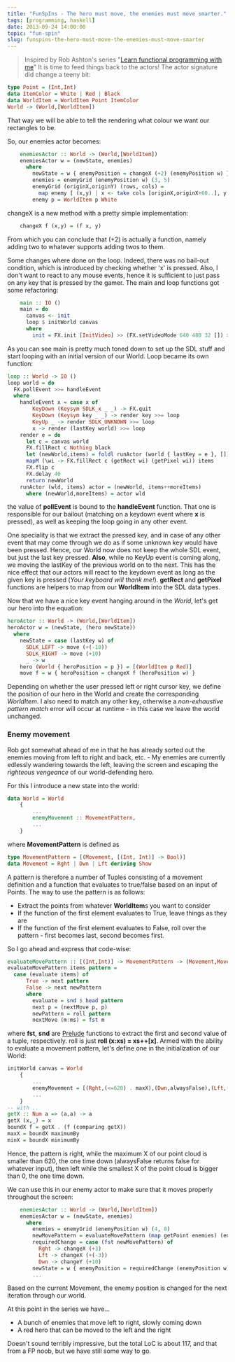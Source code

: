 ```yaml
---
title: "FunSpIns - The hero must move, the enemies must move smarter."
tags: [programming, haskell]
date: 2013-09-24 14:00:00
topic: "fun-spin"
slug: funspins-the-hero-must-move-the-enemies-must-move-smarter
---
```


<TopicToc topicId="fun-spin" active="FunSpIns - The hero must move, the enemies must move smarter." />

> Inspired by Rob Ashton's series "[Learn functional programming with me][1]"
It is time to feed things back to the actors! The actor signature did change a teeny bit:

```haskell
type Point = (Int,Int)
data ItemColor = White | Red | Black
data WorldItem = WorldItem Point ItemColor
World -> (World,[WorldItem])
```

That way we will be able to tell the rendering what colour we want our rectangles to be.

So, our enemies actor becomes:

```haskell
    enemiesActor :: World -> (World,[WorldItem])
    enemiesActor w = (newState, enemies)
      where
        newState = w { enemyPosition = changeX (+2) (enemyPosition w) }
        enemies = enemyGrid (enemyPosition w) (3, 5)
        enemyGrid (originX,originY) (rows, cols) = 
          map enemy [ (x,y) | x <- take cols [originX,originX+60..], y <- take rows [originY,originY+30..]]
        enemy p = WorldItem p White
```

changeX is a new method with a pretty simple implementation:

```haskell
    changeX f (x,y) = (f x, y)
```

From which you can conclude that (+2) is actually a function, namely adding two to whatever supports adding twos to them.

Some changes where done on the loop. Indeed, there was no bail-out condition, which is introduced by checking whether 'x' is pressed.
Also, I don't want to react to any mouse events, hence it is sufficient to just pass on any key that is pressed by the gamer. The main and loop functions got some refactoring:

```haskell
    main :: IO ()
    main = do
      canvas <- init
      loop $ initWorld canvas
      where
        init = FX.init [InitVideo] >> (FX.setVideoMode 640 480 32 []) >> FX.getVideoSurface
```

As you can see main is pretty much toned down to set up the SDL stuff and start looping with an initial version of our World. Loop became its own function:

```haskell
loop :: World -> IO ()
loop world = do
  FX.pollEvent >>= handleEvent
  where
    handleEvent x = case x of
        KeyDown (Keysym SDLK_x _ _) -> FX.quit
        KeyDown (Keysym key _ _) -> render key >>= loop
        KeyUp _ -> render SDLK_UNKNOWN >>= loop
        x -> render (lastKey world) >>= loop
    render e = do
      let c = canvas world
      FX.fillRect c Nothing black
      let (newWorld,items) = foldl runActor (world { lastKey = e }, []) $ actors world
      mapM (\wi -> FX.fillRect c (getRect wi) (getPixel wi)) items
      FX.flip c
      FX.delay 40
      return newWorld
    runActor (wld, items) actor = (newWorld, items++moreItems)
      where (newWorld,moreItems) = actor wld
```

the value of **pollEvent** is bound to the **handleEvent** function. That one is responsible for our bailout (matching on a keydown event where **x** is pressed), as well as keeping the loop going in any other event. 

One speciality is that we extract the pressed key, and in case of any other event that may come through we do as if some unknown key would have been pressed. Hence, our World now does not keep the whole SDL event, but just the last key pressed. **Also**, while no KeyUp event is coming along, we moving the lastKey of the previous  world on to the next. This has the nice effect that our actors will react to the keydown event as long as the given key is pressed (*Your keyboard will thank me!*). **getRect** and **getPixel** functions are helpers to map from our **WorldItem** into the SDL data types.

Now that we have a nice key event hanging around in the *World*, let's get our hero into the equation:

```haskell
heroActor :: World -> (World,[WorldItem])
heroActor w = (newState, (hero newState))
  where
    newState = case (lastKey w) of
      SDLK_LEFT -> move (+(-10))
      SDLK_RIGHT -> move (+10)
      _ -> w
    hero (World { heroPosition = p }) = [(WorldItem p Red)]
    move f = w { heroPosition = changeX f (heroPosition w) }
```

Depending on whether the user pressed left or right cursor key, we define the position of our hero in the World and create the corresponding *WorldItem*. I also need to match any other key, otherwise a *non-exhaustive pattern match* error will occur at runtime -  in this case we leave the world unchanged.

### Enemy movement

Rob got somewhat ahead of me in that he has already sorted out the enemies moving from left to right and back, etc. - My enemies are currently edlessly wandering towards the left, leaving the screen and escaping the *righteous vengeance* of our world-defending hero.

For this I introduce a new state into the world:

```haskell
data World = World 
    {
        ...
        enemyMovement :: MovementPattern,
        ...
    }
```

where **MovementPattern** is defined as 

```haskell
type MovementPattern = [(Movement, [(Int, Int)] -> Bool)]
data Movement = Rght | Dwn | Lft deriving Show
```

A pattern is therefore a number of Tuples consisting of a movement definition and a function that evaluates to true/false based on an input of Points. The way to use the pattern is as follows:

* Extract the points from whatever **WorldItem**s you want to consider
* If the function of the first element evaluates to True, leave things as they are
* If the function of the first element evaluates to False, roll over the pattern - first becomes last, second becomes first.

So I go ahead and express that code-wise:

```haskell
evaluateMovePattern :: [(Int,Int)] -> MovementPattern -> (Movement,MovementPattern)
evaluateMovePattern items pattern = 
  case (evaluate items) of
      True -> next pattern
      False -> next newPattern
      where 
        evaluate = snd $ head pattern
        next p = (nextMove p, p)
        newPattern = roll pattern
        nextMove (m:ms) = fst m
```

where **fst**, **snd** are [Prelude][2] functions to extract the first and second value of a tuple, respectively. roll is just **roll (x:xs) = xs++[x]**.
Armed with the ability to evaluate a movement pattern, let's define one in the initialization of our World:

```haskell
initWorld canvas = World 
    { 
        ... 
        enemyMovement = [(Rght,(<=620) . maxX),(Dwn,alwaysFalse),(Lft,(>=0) . minX),(Dwn,alwaysFalse)],
        ...
    }
-- with ..
getX :: Num a => (a,a) -> a
getX (x,_) = x
boundX f = getX . (f (comparing getX))
maxX = boundX maximumBy
minX = boundX minimumBy
```

Hence, the pattern is right, while the maximum X of our point cloud is smaller than 620, the one time down (alwaysFalse returns false for whatever input), then left while the smallest X of the point cloud is bigger than 0, the one time down.

We can use this in our enemy actor to make sure that it moves properly throughout the screen:

```haskell
    enemiesActor :: World -> (World,[WorldItem])
    enemiesActor w = (newState, enemies)
      where
        enemies = enemyGrid (enemyPosition w) (4, 8)
        newMovePattern = evaluateMovePattern (map getPoint enemies) (enemyMovement w)
        requiredChange = case (fst newMovePattern) of
          Rght -> changeX (+3)
          Lft -> changeX (+(-3))
          Dwn -> changeY (+10)
        newState = w { enemyPosition = requiredChange (enemyPosition w), enemyMovement = snd newMovePattern }
        ...
```

Based on the current Movement, the enemy position is changed for the next iteration through our world.

At this point in the series we have...

* A bunch of enemies that move left to right, slowly coming down
* A red hero that can be moved to the left and the right

Doesn't sound terribly impressive, but the total LoC is about 117, and that from a FP noob, but we have still some way to go.


  [1]: http://codeofrob.com/entries/learn-functional-programming-with-me---keyboard-input-for-our-red-square.html
  [2]: http://www.haskell.org/ghc/docs/latest/html/libraries/base/Prelude.html